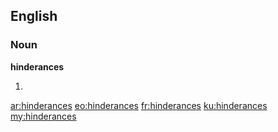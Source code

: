 ==English==

===Noun===
'''hinderances'''

# {{plural of|hinderance}}

[[ar:hinderances]]
[[eo:hinderances]]
[[fr:hinderances]]
[[ku:hinderances]]
[[my:hinderances]]